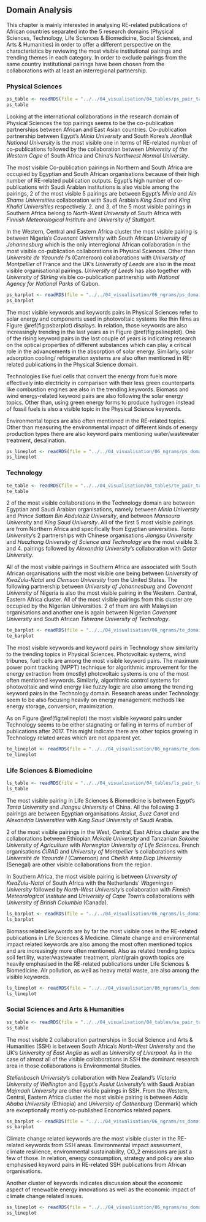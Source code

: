 ## Domain Analysis {#domain-analysis}

This chapter is mainly interested in analysing RE-related publications of African countries separated into the 5 research domains (Physical Sciences, Technology, Life Sciences & Biomedicine, Social Sciences, and Arts & Humanities) in order to offer a different perspective on the characteristics by reviewing the most visible institutional pairings and trending themes in each category. In order to exclude pairings from the same country institutional pairings have been chosen from the collaborations with at least an interregional partnership.

### Physical Sciences
```r
ps_table <- readRDS(file = "../../04_visualisation/04_tables/ps_pair_table.Rds")
ps_table
```

Looking at the international collaborations in the research domain of Physical Sciences the top pairings seems to be the co-publication partnerships between African and East Asian countries. Co-publication partnership between Egypt's *Minia University* and South Korea's *JeonBuk National University* is the most visible one in terms of RE-related number of co-publications followed by the collaboration between *University of the Western Cape* of South Africa and China's *Northwest Normal University*.

The most visible Co-publication pairings in Northern and South Africa are occupied by Egyptian and South African organisations because of their high number of RE-related publication outputs. Egypt's high number of co-publications with Saudi Arabian institutions is also visible among the pairings, 2 of the most visible 5 pairings are between Egypt's *Minia* and *Ain Shams Universities* collaboration with Saudi Arabia's *King Saud* and *King Khalid Universities* respectively. 2. and 3. of the 5 most visible pairings in Southern Africa belong to *North-West University* of South Africa with *Finnish Meteorological Institute* and *University of Stuttgart*. 

In the Western, Central and Eastern Africa cluster the most visible pairing is between Nigeria's *Covenant University* with South African *University of Johannesburg* which is the only interregional African collaboration in the most visible co-publication collaborations in Physical Sciences. Other than *Université de Yaoundé I*'s (Cameroon) collaborations with *University of Montpellier* of France and the UK's *University of Leeds* are also in the most visible organisational pairings. *University of Leeds* has also together with *University of Stirling* visible co-publication partnership with *National Agency for National Parks* of Gabon. 


```r
ps_barplot <- readRDS(file = "../../04_visualisation/06_ngrams/ps_domain_barplot.Rds")
ps_barplot
```
The most visible keywords and keywords pairs in Physical Sciences refer to solar energy and components used in photovoltaic systems like thin films as Figure \@ref(fig:psbarplot) displays. In relation, those keywords are also increasingly trending in the last years as in Figure \@ref(fig:pslineplot). One of the rising keyword pairs in the last couple of years is indicating research on the optical properties of different substances which can play a critical role in the advancements in the absorption of solar energy. Similarly, solar adsorption cooling/ refrigeration systems are also often mentioned in RE-related publications in the Physical Science domain.

Technologies like fuel cells that convert the energy from fuels more effectively into electricity in comparison with their less green counterparts like combustion engines are also in the trending keywords. Biomass and wind energy-related keyword pairs are also following the solar energy topics. Other than, using green energy forms to produce hydrogen instead of fossil fuels is also a visible topic in the Physical Science keywords.

Environmental topics are also often mentioned in the RE-related topics. Other than measuring the environmental impact of different kinds of energy production types there are also keyword pairs mentioning water/wastewater treatment, desalination.


```r
ps_lineplot <- readRDS(file = "../../04_visualisation/06_ngrams/ps_domain_lineplot.Rds")
ps_lineplot
```

### Technology

```r
te_table <- readRDS(file = "../../04_visualisation/04_tables/te_pair_table.Rds")
te_table
```

2 of the most visible collaborations in the Technology domain are between Egyptian and Saudi Arabian organisations, namely between *Minia University* and *Prince Sattam Bin Abdulaziz University*, and between *Mansoura University* and *King Saud University*. All of the first 5 most visible pairings are from Northern Africa and specifically from Egyptian universities. *Tanta University*'s 2 partnerships with Chinese organisations *Jiangsu University* and *Huazhong University of Science and Technology* are the most visible 3. and 4. pairings followed by *Alexandria University*'s collaboration with *Qatar University*. 

All of the most visible pairings in Southern Africa are associated with South African organisations with the most visible one being between *University of KwaZulu-Natal* and *Clemson University* from the United States. The following partnership between *University of Johannesburg* and *Covenant University* of Nigeria is also the most visible pairing in the Western. Central, Eastern Africa cluster. All of the most visible pairings from this cluster are occupied by the Nigerian Universities. 2 of them are with Malaysian organisations and another one is again between Nigerian *Covenant University* and South African *Tshwane University of Technology*.

```r
te_barplot <- readRDS(file = "../../04_visualisation/06_ngrams/te_domain_barplot.Rds")
te_barplot
```

The most visible keywords and keyword pairs in Technology show similarity to the trending topics in Physical Sciences. Photovoltaic systems, wind tribunes, fuel cells are among the most visible keyword pairs. The maximum power point tracking (MPPT) technique for algorithmic improvement for the energy extraction from (mostly) photovoltaic systems is one of the most often mentioned keywords. Similarly, algorithmic control systems for photovoltaic and wind energy like fuzzy logic are also among the trending keyword pairs in the Technology domain. Research areas under Technology seem to be also focusing heavily on energy management methods like energy storage, conversion, maximization.

As on Figure \@ref(fig:telineplot) the most visible keyword pairs under Technology seems to be either stagnating or falling in terms of number of publications after 2017. This might indicate there are other topics growing in Technology related areas which are not apparent yet.

```r
te_lineplot <- readRDS(file = "../../04_visualisation/06_ngrams/te_domain_lineplot.Rds")
te_lineplot
```

### Life Sciences & Biomedicine
```r
ls_table <- readRDS(file = "../../04_visualisation/04_tables/ls_pair_table.Rds")
ls_table
```

The most visible pairing in Life Sciences & Biomedicine is between Egypt's *Tanta University* and *Jiangsu University* of China. All the following 3 pairings are between Egyptian organisations *Assiut*, *Suez Canal* and *Alexandria Universities* with *King Saud University* of Saudi Arabia. 

2 of the most visible pairings in the West, Central, East Africa cluster are the collaborations between Ethiopian *Mekelle University* and Tanzanian *Sokoine University of Agriculture* with *Norwegian University of Life Sciences*. French organisations *CIRAD* and *University of Montpellier *'s collaborations with *Université de Yaoundé I* (Cameroon) and *Cheikh Anta Diop University* (Senegal) are other visible collaborations from the region.

In Southern Africa, the most visible pairing is between *University of KwaZulu-Natal* of South Africa with the Netherlands' *Wageningen University* followed by *North-West University*'s collaboration with *Finnish Meteorological Institute* and *University of Cape Town*'s collaborations with *University of British Columbia* (Canada).

```r
ls_barplot <- readRDS(file = "../../04_visualisation/06_ngrams/ls_domain_barplot.Rds")
ls_barplot
```
Biomass related keywords are by far the most visible ones in the RE-related publications in Life Sciences & Medicine. Climate change and environmental impact related keywords are also among the most often mentioned topics and are increasingly more often mentioned. Also as related trending topics soil fertility, water/wastewater treatment, plant/grain growth topics are heavily emphasised in the RE-related publications under Life Sciences & Biomedicine. Air pollution, as well as heavy metal waste, are also among the visible keywords.



```r
ls_lineplot <- readRDS(file = "../../04_visualisation/06_ngrams/ls_domain_lineplot.Rds")
ls_lineplot
```

### Social Sciences and Arts & Humanities
```r
ss_table <- readRDS(file = "../../04_visualisation/04_tables/ss_pair_table.Rds")
ss_table
```
The most visible 2 collaboration partnerships in Social Science and Arts & Humanities (SSH) is between South Africa's *North-West University* and the UK's *University of East Anglia* as well as *University of Liverpool*. As in the case of almost all of the visible collaborations in SSH the dominant research area in those collaborations is Environmental Studies.  


*Stellenbosch University*'s collaboration with New Zealand's *Victoria University of Wellington* and Egypt's *Assiut University*'s with Saudi Arabian *Majmaah University* are other visible pairings in SSH. From the Western, Central, Eastern Africa cluster the most visible pairing is between *Addis Ababa University* (Ethiopia) and *University of Gothenburg* (Denmark) which are exceptionally mostly co-published Economics related papers.


```r
ss_barplot <- readRDS(file = "../../04_visualisation/06_ngrams/ss_domain_barplot.Rds")
ss_barplot
```

Climate change related keywords are the most visible cluster in the RE-related keywords from SSH areas. Environmental impact assessment, climate resilience, environmental sustainability, CO_2 emissions are just a few of those. In relation, energy consumption, strategy and policy are also emphasised keyword pairs in RE-related SSH publications from African organisations. 

Another cluster of keywords indicates discussion about the economic aspect of renewable energy innovations as well as the economic impact of climate change related issues.

```r

ss_lineplot <- readRDS(file = "../../04_visualisation/06_ngrams/ss_domain_lineplot.Rds")
ss_lineplot
```

